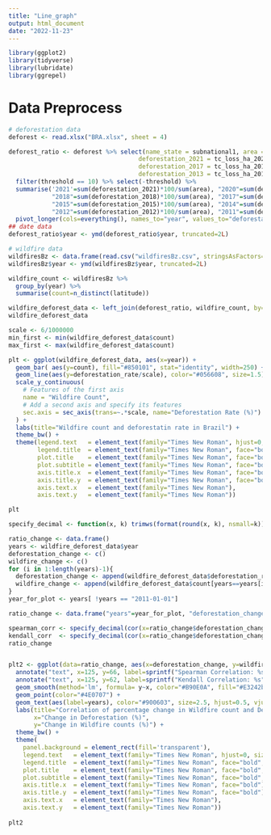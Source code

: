 ```yaml
---
title: "Line_graph"
output: html_document
date: "2022-11-23"
---
```


```r
library(ggplot2)
library(tidyverse)
library(lubridate)
library(ggrepel)
```

# Data Preprocess
```r
# deforestation data
deforest <- read.xlsx("BRA.xlsx", sheet = 4)

deforest_ratio <- deforest %>% select(name_state = subnational1, area = extent_2010_ha, threshold, 
                                    deforestation_2021 = tc_loss_ha_2021, deforestation_2020=tc_loss_ha_2020, deforestation_2019=tc_loss_ha_2019, deforestation_2018=tc_loss_ha_2018,
                                    deforestation_2017 = tc_loss_ha_2017, deforestation_2016=tc_loss_ha_2016, deforestation_2015=tc_loss_ha_2015, deforestation_2014=tc_loss_ha_2014,
                                    deforestation_2013 = tc_loss_ha_2013, deforestation_2012=tc_loss_ha_2012, deforestation_2011=tc_loss_ha_2011) %>% 
  filter(threshold == 10) %>% select(-threshold) %>% 
  summarise('2021'=sum(deforestation_2021)*100/sum(area), "2020"=sum(deforestation_2020)*100/sum(area), "2019"=sum(deforestation_2019)*100/sum(area),
            "2018"=sum(deforestation_2018)*100/sum(area), "2017"=sum(deforestation_2017)*100/sum(area), "2016"=sum(deforestation_2016)*100/sum(area),
            "2015"=sum(deforestation_2015)*100/sum(area), "2014"=sum(deforestation_2014)*100/sum(area), "2013"=sum(deforestation_2013)*100/sum(area),
            "2012"=sum(deforestation_2012)*100/sum(area), "2011"=sum(deforestation_2011)*100/sum(area)) %>%
  pivot_longer(cols=everything(), names_to="year", values_to="deforestation_rate") 
## date data
deforest_ratio$year <- ymd(deforest_ratio$year, truncated=2L)

# wildfire data
wildfiresBz <- data.frame(read.csv("wildfiresBz.csv", stringsAsFactors=FALSE))
wildfiresBz$year <- ymd(wildfiresBz$year, truncated=2L)

wildfire_count <- wildfiresBz %>%
  group_by(year) %>%
  summarise(count=n_distinct(latitude))

wildfire_deforest_data <- left_join(deforest_ratio, wildfire_count, by="year")
wildfire_deforest_data 
```
```r
scale <- 6/1000000
min_first <- min(wildfire_deforest_data$count)
max_first <- max(wildfire_deforest_data$count)

plt <- ggplot(wildfire_deforest_data, aes(x=year)) +
  geom_bar( aes(y=count), fill="#850101", stat="identity", width=250) +
  geom_line(aes(y=deforestation_rate/scale), color="#056608", size=1.5) +
  scale_y_continuous(
    # Features of the first axis
    name = "Wildfire Count",
    # Add a second axis and specify its features
    sec.axis = sec_axis(trans=~.*scale, name="Deforestation Rate (%)")
  ) +
  labs(title="Wildfire count and deforestatin rate in Brazil") +
  theme_bw() + 
  theme(legend.text   = element_text(family="Times New Roman", hjust=0, size=8),
        legend.title  = element_text(family="Times New Roman", face="bold", hjust=0, size=8),
        plot.title    = element_text(family="Times New Roman", face="bold", hjust=0.5),
        plot.subtitle = element_text(family="Times New Roman", face="bold", hjust=0.5),
        axis.title.x  = element_text(family="Times New Roman", face="bold"),
        axis.title.y  = element_text(family="Times New Roman", face="bold"),
        axis.text.x   = element_text(family="Times New Roman"),
        axis.text.y   = element_text(family="Times New Roman"))

plt
```

```r

specify_decimal <- function(x, k) trimws(format(round(x, k), nsmall=k))

ratio_change <- data.frame()
years <- wildfire_deforest_data$year
deforestation_change <- c()
wildfire_change <- c()
for (i in 1:length(years)-1){
  deforestation_change <- append(wildfire_deforest_data$deforestation_rate[years==years[i+1]]*100/wildfire_deforest_data$deforestation_rate[years==years[i]] ,deforestation_change)
  wildfire_change <- append(wildfire_deforest_data$count[years==years[i+1]]*100/wildfire_deforest_data$count[years==years[i]] ,wildfire_change)
}
year_for_plot <- years[ !years == "2011-01-01"]

ratio_change <- data.frame("years"=year_for_plot, "deforestation_change"=deforestation_change, "wildfire_change"=wildfire_change)

spearman_corr <- specify_decimal(cor(x=ratio_change$deforestation_change, y=ratio_change$wildfire_change, method="spearman"), 3)
kendall_corr  <- specify_decimal(cor(x=ratio_change$deforestation_change, y=ratio_change$wildfire_change, method="kendall"), 3)
ratio_change


plt2 <- ggplot(data=ratio_change, aes(x=deforestation_change, y=wildfire_change)) +
  annotate("text", x=125, y=66, label=sprintf("Spearman Correlation: %s", spearman_corr), family="Times New Roman", hjust=0, size=3.5) +
  annotate("text", x=125, y=62, label=sprintf("Kendall Correlation: %s", kendall_corr), family="Times New Roman", hjust=0, size=3.5) +
  geom_smooth(method='lm', formula= y~x, color="#B90E0A", fill="#E3242b") + 
  geom_point(color="#4E0707") +
  geom_text(aes(label=years), color="#900603", size=2.5, hjust=0.5, vjust=1.4, family="Times New Roman") +
  labs(title="Correlation of percentage change in Wildfire count and Deforestation rate",
       x="Change in Deforestation (%)",
       y="Change in Wildfire counts (%)") +
  theme_bw() + 
  theme(
    panel.background = element_rect(fill='transparent'), 
    legend.text   = element_text(family="Times New Roman", hjust=0, size=8),
    legend.title  = element_text(family="Times New Roman", face="bold", hjust=0, size=8),
    plot.title    = element_text(family="Times New Roman", face="bold", hjust=0.5),
    plot.subtitle = element_text(family="Times New Roman", face="bold", hjust=0.5),
    axis.title.x  = element_text(family="Times New Roman", face="bold"),
    axis.title.y  = element_text(family="Times New Roman", face="bold"),
    axis.text.x   = element_text(family="Times New Roman"),
    axis.text.y   = element_text(family="Times New Roman"))
  
plt2
```

